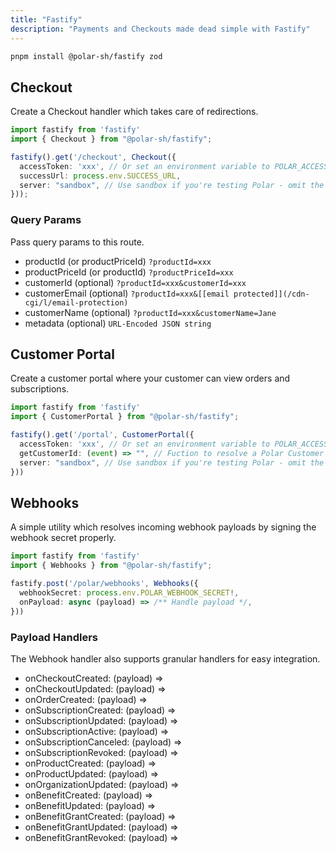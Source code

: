 ```yaml
---
title: "Fastify"
description: "Payments and Checkouts made dead simple with Fastify"
---
```


```bash
pnpm install @polar-sh/fastify zod
```

Checkout
---------------

Create a Checkout handler which takes care of redirections.

```typescript
import fastify from 'fastify'
import { Checkout } from "@polar-sh/fastify";

fastify().get('/checkout', Checkout({
  accessToken: 'xxx', // Or set an environment variable to POLAR_ACCESS_TOKEN
  successUrl: process.env.SUCCESS_URL,
  server: "sandbox", // Use sandbox if you're testing Polar - omit the parameter or pass 'production' otherwise
}));
```
### Query Params

Pass query params to this route.

* productId (or productPriceId) `?productId=xxx`
* productPriceId (or productId) `?productPriceId=xxx`
* customerId (optional) `?productId=xxx&customerId=xxx`
* customerEmail (optional) `?productId=xxx&[[email protected]](/cdn-cgi/l/email-protection)`
* customerName (optional) `?productId=xxx&customerName=Jane`
* metadata (optional) `URL-Encoded JSON string`

Customer Portal
----------------------

Create a customer portal where your customer can view orders and subscriptions.

```typescript
import fastify from 'fastify'
import { CustomerPortal } from "@polar-sh/fastify";

fastify().get('/portal', CustomerPortal({
  accessToken: 'xxx', // Or set an environment variable to POLAR_ACCESS_TOKEN
  getCustomerId: (event) => "", // Fuction to resolve a Polar Customer ID
  server: "sandbox", // Use sandbox if you're testing Polar - omit the parameter or pass 'production' otherwise
}))
```

Webhooks
---------------

A simple utility which resolves incoming webhook payloads by signing the webhook secret properly.

```typescript
import fastify from 'fastify'
import { Webhooks } from "@polar-sh/fastify";

fastify.post('/polar/webhooks', Webhooks({
  webhookSecret: process.env.POLAR_WEBHOOK_SECRET!,
  onPayload: async (payload) => /** Handle payload */,
}))
```
### Payload Handlers

The Webhook handler also supports granular handlers for easy integration.

* onCheckoutCreated: (payload) =>
* onCheckoutUpdated: (payload) =>
* onOrderCreated: (payload) =>
* onSubscriptionCreated: (payload) =>
* onSubscriptionUpdated: (payload) =>
* onSubscriptionActive: (payload) =>
* onSubscriptionCanceled: (payload) =>
* onSubscriptionRevoked: (payload) =>
* onProductCreated: (payload) =>
* onProductUpdated: (payload) =>
* onOrganizationUpdated: (payload) =>
* onBenefitCreated: (payload) =>
* onBenefitUpdated: (payload) =>
* onBenefitGrantCreated: (payload) =>
* onBenefitGrantUpdated: (payload) =>
* onBenefitGrantRevoked: (payload) =>
